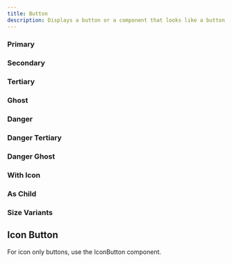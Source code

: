 ```yaml
---
title: Button
description: Displays a button or a component that looks like a button.
---
```


### Primary

<ComponentPreview name="button-demo" />

### Secondary

<ComponentPreview name="button-secondary" />

### Tertiary

<ComponentPreview name="button-tertiary" />

### Ghost

<ComponentPreview name="button-ghost" />

### Danger

<ComponentPreview name="button-danger" />

### Danger Tertiary

<ComponentPreview name="button-danger-tertiary" />

### Danger Ghost

<ComponentPreview name="button-danger-ghost" />

### With Icon

<ComponentPreview name="button-with-icon" />

### As Child

<ComponentPreview name="button-as-child" />

### Size Variants

<ComponentPreview name="button-sizes" />

## Icon Button

For icon only buttons, use the <LinkButton asChild inline><Link href="/icon-button">IconButton</Link></LinkButton> component.
